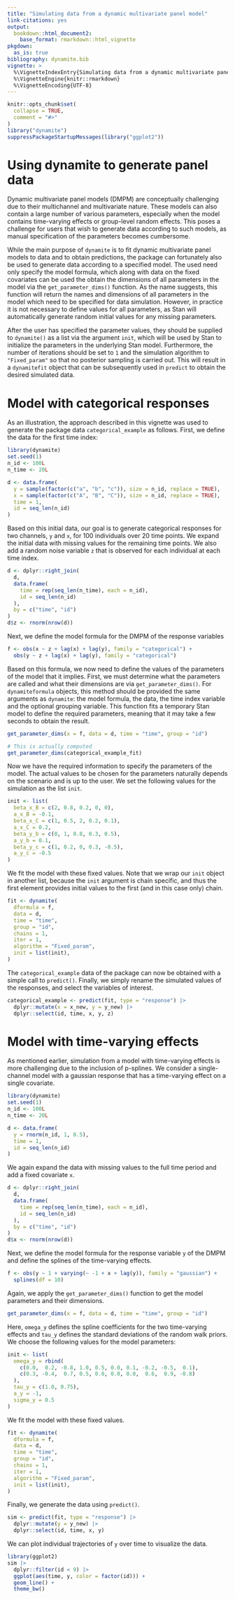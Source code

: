 ```yaml
---
title: "Simulating data from a dynamic multivariate panel model"
link-citations: yes
output:
  bookdown::html_document2:
    base_format: rmarkdown::html_vignette
pkgdown:
  as_is: true
bibliography: dynamite.bib
vignette: >
  %\VignetteIndexEntry{Simulating data from a dynamic multivariate panel model} 
  %\VignetteEngine{knitr::rmarkdown} 
  %\VignetteEncoding{UTF-8}
---
```


```r
knitr::opts_chunk$set(
  collapse = TRUE,
  comment = "#>"
)
library("dynamite")
suppressPackageStartupMessages(library("ggplot2"))
```

# Using dynamite to generate panel data

Dynamic multivariate panel models (DMPM) are conceptually challenging due to their multichannel and multivariate nature. These models can also contain a large number of various parameters, especially when the model contains time-varying effects or group-level random effects. This poses a challenge for users that wish to generate data according to such models, as manual specification of the parameters becomes cumbersome. 

While the main purpose of `dynamite` is to fit dynamic multivariate panel models to data and to obtain predictions, the package can fortunately also be used to generate data according to a specified model. The used need only specify the model formula, which along with data on the fixed covariates can be used the obtain the dimensions of all parameters in the model via the `get_parameter_dims()` function. As the name suggests, this function will return the names and dimensions of all parameters in the model which need to be specified for data simulation. However, in practice it is not necessary to define values for all parameters, as Stan will automatically generate random initial values for any missing parameters.

After the user has specified the parameter values, they should be supplied to `dynamite()` as a list via the argument `init`, which will be used by Stan to initialize the parameters in the underlying Stan model. Furthermore, the number of iterations should be set to `1` and the simulation algorithm to `"Fixed_param"` so that no posterior sampling is carried out. This will result in a `dynamitefit` object that can be subsequently used in `predict` to obtain the desired simulated data.

# Model with categorical responses

As an illustration, the approach described in this vignette was used to generate the package data `categorical_example` as follows. First, we define the data for the first time index:
```r
library(dynamite)
set.seed(1)
n_id <- 100L
n_time <- 20L

d <- data.frame(
  y = sample(factor(c("a", "b", "c")), size = n_id, replace = TRUE),
  x = sample(factor(c("A", "B", "C")), size = n_id, replace = TRUE),
  time = 1,
  id = seq_len(n_id)
)
```
Based on this initial data, our goal is to generate categorical responses for two channels, `y` and `x`, for 100 individuals over 20 time points. We expand the initial data with missing values for the remaining time points. We also add a random noise variable `z` that is observed for each individual at each time index.
```r
d <- dplyr::right_join(
  d,
  data.frame(
    time = rep(seq_len(n_time), each = n_id),
    id = seq_len(n_id)
  ),
  by = c("time", "id")
)
d$z <- rnorm(nrow(d))
```
Next, we define the model formula for the DMPM of the response variables
```r
f <- obs(x ~ z + lag(x) + lag(y), family = "categorical") +
  obs(y ~ z + lag(x) + lag(y), family = "categorical")
```
Based on this formula, we now need to define the values of the parameters of the model that it implies. First, we must determine what the parameters are called and what their dimensions are via `get_parameter_dims()`.
For `dynamiteformula` objects, this method should be provided the same arguments as `dynamite`: the model formula, the data, the time index variable and the optional grouping variable. This function fits a temporary Stan model to define the required parameters, meaning that it may take a few seconds to obtain the result.
```r
get_parameter_dims(x = f, data = d, time = "time", group = "id")
```
```r
# This is actually computed
get_parameter_dims(categorical_example_fit)
```
Now we have the required information to specify the parameters of the model. The actual values to be chosen for the parameters naturally depends on the scenario and is up to the user. We set the following values for the simulation as the list `init`.
```r
init <- list(
  beta_x_B = c(2, 0.8, 0.2, 0, 0),
  a_x_B = -0.1,
  beta_x_C = c(1, 0.5, 2, 0.2, 0.1),
  a_x_C = 0.2,
  beta_y_b = c(0, 1, 0.8, 0.3, 0.5),
  a_y_b = 0.1,
  beta_y_c = c(1, 0.2, 0, 0.3, -0.5),
  a_y_c = -0.5
)
```
We fit the model with these fixed values. Note that we wrap our `init` object in another list, because the `init` argument is chain specific, and thus the first element provides initial values to the first (and in this case only) chain.
```r
fit <- dynamite(
  dformula = f,
  data = d,
  time = "time",
  group = "id",
  chains = 1,
  iter = 1,
  algorithm = "Fixed_param",
  init = list(init),
)
```
The `categorical_example` data of the package can now be obtained with a simple call to `predict()`. Finally, we simply rename the simulated values of the responses, and select the variables of interest.
```r
categorical_example <- predict(fit, type = "response") |>
  dplyr::mutate(x = x_new, y = y_new) |>
  dplyr::select(id, time, x, y, z)
```

# Model with time-varying effects

As mentioned earlier, simulation from a model with time-varying effects is more challenging due to the inclusion of p-splines. We consider a single-channel model with a gaussian response that has a time-varying effect on a single covariate.

```r
library(dynamite)
set.seed(1)
n_id <- 100L
n_time <- 20L

d <- data.frame(
  y = rnorm(n_id, 1, 0.5),
  time = 1,
  id = seq_len(n_id)
)
```
We again expand the data with missing values to the full time period and add a fixed covariate `x`.
```r
d <- dplyr::right_join(
  d,
  data.frame(
    time = rep(seq_len(n_time), each = n_id),
    id = seq_len(n_id)
  ),
  by = c("time", "id")
)
d$x <- rnorm(nrow(d))
```
Next, we define the model formula for the response variable `y` of the DMPM and define the splines of the time-varying effects.
```r
f <- obs(y ~ 1 + varying(~ -1 + x + lag(y)), family = "gaussian") +
  splines(df = 10)
```
Again, we apply the `get_parameter_dims()` function to get the model parameters and their dimensions.
```r
get_parameter_dims(x = f, data = d, time = "time", group = "id")
```
Here, `omega_y` defines the spline coefficients for the two time-varying effects and `tau_y` defines the standard deviations of the random walk priors. We choose the following values for the model parameters:
```r
init <- list(
  omega_y = rbind(
    c(0.0,  0.2, -0.8, 1.0, 0.5, 0.0, 0.1, -0.2, -0.5,  0.1),
    c(0.3, -0.4,  0.7, 0.5, 0.0, 0.0, 0.0,  0.6,  0.9, -0.8)
  ),
  tau_y = c(1.0, 0.75),
  a_y = -1,
  sigma_y = 0.5
)
```
We fit the model with these fixed values.
```r
fit <- dynamite(
  dformula = f,
  data = d,
  time = "time",
  group = "id",
  chains = 1,
  iter = 1,
  algorithm = "Fixed_param",
  init = list(init),
)
```
Finally, we generate the data using `predict()`.
```r
sim <- predict(fit, type = "response") |>
  dplyr::mutate(y = y_new) |>
  dplyr::select(id, time, x, y)
```
We can plot individual trajectories of `y` over time to visualize the data.
```r
library(ggplot2)
sim |>
  dplyr::filter(id < 9) |>
  ggplot(aes(time, y, color = factor(id))) +
  geom_line() +
  theme_bw()
```
